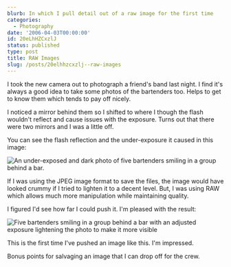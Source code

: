 ```yaml
---
blurb: In which I pull detail out of a raw image for the first time
categories:
  - Photography
date: '2006-04-03T00:00:00'
id: 20eLhHZCxzlJ
status: published
type: post
title: RAW Images
slug: /posts/20elhhzcxzlj--raw-images
---
```


I took the new camera out to photograph a friend's band last night. I find it's always a good idea to take some photos of the bartenders too. Helps to get to know them which tends to pay off nicely. 

I noticed a mirror behind them so I shifted to where I though the flash wouldn't reflect and cause issues with the exposure. Turns out that there were two mirrors and I was a little off. 

You can see the flash reflection and the under-exposure it caused in this image:

<Img src="raw_image_20060401_124150a_original.jpg" alt="An under-exposed and dark photo of five bartenders smiling in a group behind a bar." />

If I was using the JPEG image format to save the files, the image would have looked crummy if I tried to lighten it to a decent level. But, I was using RAW which allows much more manipulation while maintaining quality. 

I figured I'd see how far I could push it. I'm pleased with the result:

<Img src="raw_image_20060401_124150a_fixed.jpg" alt="Five bartenders smiling in a group behind a bar with an adjusted exposure lightening the photo to make it more visible" />

This is the first time I've pushed an image like this. I'm impressed. 

Bonus points for salvaging an image that I can drop off for the crew.
